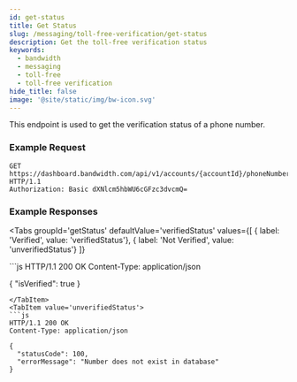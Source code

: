 ```yaml
---
id: get-status
title: Get Status
slug: /messaging/toll-free-verification/get-status
description: Get the toll-free verification status 
keywords:
  - bandwidth
  - messaging
  - toll-free
  - toll-free verification
hide_title: false
image: '@site/static/img/bw-icon.svg'
---
```



This endpoint is used to get the verification status of a phone number.

### Example Request

```http
GET https://dashboard.bandwidth.com/api/v1/accounts/{accountId}/phoneNumbers/{phoneNumber}/tollFreeVerification HTTP/1.1
Authorization: Basic dXNlcm5hbWU6cGFzc3dvcmQ=
```
### Example Responses

<Tabs
  groupId='getStatus'
  defaultValue='verifiedStatus'
  values={[
    { label: 'Verified', value: 'verifiedStatus'},
    { label: 'Not Verified', value: 'unverifiedStatus'}
  ]}
>
<TabItem value='verifiedStatus'>
```js
HTTP/1.1 200 OK
Content-Type: application/json

{
  "isVerified": true
}
```
</TabItem>
<TabItem value='unverifiedStatus'>
```js
HTTP/1.1 200 OK
Content-Type: application/json

{
  "statusCode": 100,
  "errorMessage": "Number does not exist in database"
}
```
</TabItem>
</Tabs>
